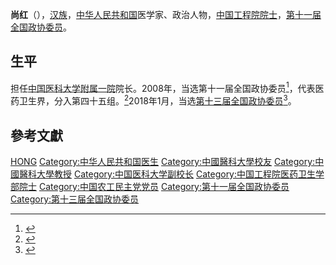 {{expert|time=2020-04-25T09:41:44+00:00}}
'''尚红'''（{{bd|1960年||}}），[[汉族|汉族]]，[[中华人民共和国|中华人民共和国]]医学家、政治人物，[[中国工程院院士|中国工程院院士]]，[[第十一届全国政协委员|第十一届全国政协委员]]。

== 生平 ==
担任[[中国医科大学附属一院|中国医科大学附属一院]]院长。2008年，当选第十一届全国政协委员<ref>{{cite news|title=第十一届全国政协委员名单|url=http://www.indaa.com.cn/zt/2009qglh/zxzs/200903/t20090303_127573.html|accessdate=2013-04-09|newspaper=新华社北京1月25日电 中国人民政治协商会议第十一届全国委员会委员名单(共2237人，2008年1月25日政协第十届全国委员会常务委员会第二十次会议通过)|date=2008年1月25日|deadurl=yes|archiveurl=https://web.archive.org/web/20130928014403/http://www.indaa.com.cn/zt/2009qglh/zxzs/200903/t20090303_127573.html|archivedate=2013年9月28日|df=}}</ref>，代表医药卫生界，分入第四十五组。<ref>{{cite news|title=全国政协信息-尚红|url=http://www.cppcc.gov.cn/CMS/wylibary/showJcwyxtInfoWylibary.action?tabJcwyxt.guid=11W0015870&wytype=wjwy|accessdate=2013-04-11|newspaper=全国政协委员会|archive-date=2014-11-29|archive-url=https://web.archive.org/web/20141129040007/http://www.cppcc.gov.cn/CMS/wylibary/showJcwyxtInfoWylibary.action?tabJcwyxt.guid=11W0015870&wytype=wjwy|dead-url=no}}</ref>2018年1月，当选[[中国人民政治协商会议第十三届全国委员会委员名单|第十三届全国政协委员]]<ref>{{Cite web|url=http://sports.163.com/18/0126/06/D92BRKK400051C89.html|title=中国人民政治协商会议第十三届全国委员会委员名单|accessdate=2018-01-26|last=|work=网易|archive-url=https://web.archive.org/web/20180127143232/http://sports.163.com/18/0126/06/D92BRKK400051C89.html|archive-date=2018-01-27|dead-url=yes}}</ref>。

== 參考文獻 ==
{{reflist}}

{{中国政治人物小作品}}
{{中国工程院医药卫生学部院士}}

{{Authority control}}
{{DEFAULTSORT:Shang尚}}
[[Category:尚姓|HONG]]
[[Category:中华人民共和国医生|Category:中华人民共和国医生]]
[[Category:中國醫科大學校友|Category:中國醫科大學校友]]
[[Category:中國醫科大學教授|Category:中國醫科大學教授]]
[[Category:中国医科大学副校长|Category:中国医科大学副校长]]
[[Category:中国工程院医药卫生学部院士|Category:中国工程院医药卫生学部院士]]
[[Category:中国农工民主党党员|Category:中国农工民主党党员]]
[[Category:第十一届全国政协委员|Category:第十一届全国政协委员]]
[[Category:第十三届全国政协委员|Category:第十三届全国政协委员]]